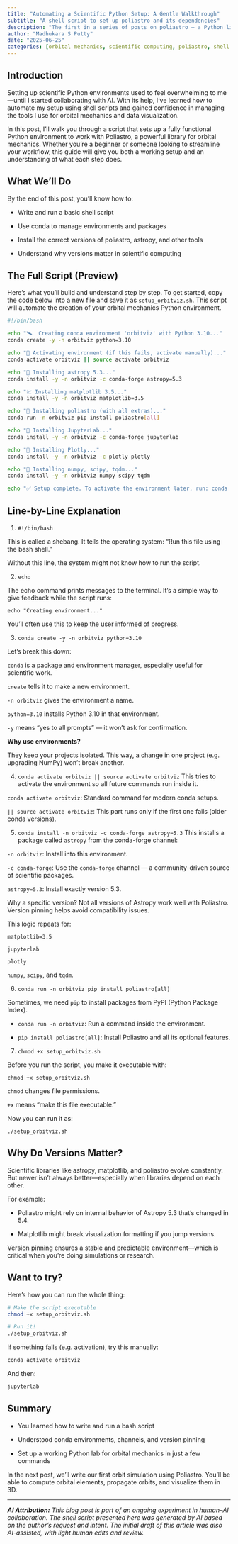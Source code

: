 ```yaml
---
title: "Automating a Scientific Python Setup: A Gentle Walkthrough"
subtitle: "A shell script to set up poliastro and its dependencies"
description: "The first in a series of posts on poliastro – a Python library for visualizing and analyzing orbits in Python."
author: "Madhukara S Putty"
date: "2025-06-25"
categories: [orbital mechanics, scientific computing, poliastro, shell scripts]
---
```

## Introduction

Setting up scientific Python environments used to feel overwhelming to me—until
I started collaborating with AI. With its help, I’ve learned how to automate my
setup using shell scripts and gained confidence in managing the tools I use for
orbital mechanics and data visualization.

In this post, I’ll walk you through a script that sets up a fully functional
Python environment to work with Poliastro, a powerful library for orbital
mechanics. Whether you're a beginner or someone looking to streamline your
workflow, this guide will give you both a working setup and an understanding of
what each step does.

## What We'll Do
By the end of this post, you’ll know how to:

* Write and run a basic shell script

* Use conda to manage environments and packages

* Install the correct versions of poliastro, astropy, and other tools

* Understand why versions matter in scientific computing

## The Full Script (Preview)
Here’s what you’ll build and understand step by step. To get started, copy the
code below into a new file and save it as ```setup_orbitviz.sh```. This script
will automate the creation of your orbital mechanics Python environment.

```bash
#!/bin/bash

echo "🛰️  Creating conda environment 'orbitviz' with Python 3.10..."
conda create -y -n orbitviz python=3.10

echo "🚀 Activating environment (if this fails, activate manually)..."
conda activate orbitviz || source activate orbitviz

echo "🔭 Installing astropy 5.3..."
conda install -y -n orbitviz -c conda-forge astropy=5.3

echo "📈 Installing matplotlib 3.5..."
conda install -y -n orbitviz matplotlib=3.5

echo "🌌 Installing poliastro (with all extras)..."
conda run -n orbitviz pip install poliastro[all]

echo "📓 Installing JupyterLab..."
conda install -y -n orbitviz -c conda-forge jupyterlab

echo "🎨 Installing Plotly..."
conda install -y -n orbitviz -c plotly plotly

echo "🧮 Installing numpy, scipy, tqdm..."
conda install -y -n orbitviz numpy scipy tqdm

echo "✅ Setup complete. To activate the environment later, run: conda activate orbitviz"
```

## Line-by-Line Explanation
1. ```#!/bin/bash```

This is called a shebang. It tells the operating system:
“Run this file using the bash shell.”

Without this line, the system might not know how to run the script.

2. ```echo```

The echo command prints messages to the terminal. It's a simple way to give
feedback while the script runs:

```echo "Creating environment..."```

You’ll often use this to keep the user informed of progress.

3. ```conda create -y -n orbitviz python=3.10```

Let’s break this down:

```conda``` is a package and environment manager, especially useful for scientific work.

```create``` tells it to make a new environment.

```-n orbitviz``` gives the environment a name.

```python=3.10``` installs Python 3.10 in that environment.

```-y``` means “yes to all prompts” — it won’t ask for confirmation.

**Why use environments?**

They keep your projects isolated. This way, a change in one project (e.g.
upgrading NumPy) won’t break another.

4. ```conda activate orbitviz || source activate orbitviz```
This tries to activate the environment so all future commands run inside it.

```conda activate orbitviz```: Standard command for modern conda setups.

```|| source activate orbitviz```: This part runs only if the first one fails
(older conda versions).

5. ```conda install -n orbitviz -c conda-forge astropy=5.3```
This installs a package called ```astropy``` from the conda-forge channel:

```-n orbitviz```: Install into this environment.

```-c conda-forge```: Use the ```conda-forge``` channel — a community-driven source of scientific packages.

```astropy=5.3```: Install exactly version 5.3.

Why a specific version? 
Not all versions of Astropy work well with Poliastro. Version pinning helps avoid compatibility issues.

This logic repeats for:

```matplotlib=3.5```

```jupyterlab```

```plotly```

```numpy```, ```scipy```, and ```tqdm```.

6. ```conda run -n orbitviz pip install poliastro[all]```

Sometimes, we need ```pip``` to install packages from PyPI (Python Package Index).

* ```conda run -n orbitviz```: Run a command inside the environment.

* ```pip install poliastro[all]```: Install Poliastro and all its optional features.


7. ```chmod +x setup_orbitviz.sh```

Before you run the script, you make it executable with:
```
chmod +x setup_orbitviz.sh
```

```chmod``` changes file permissions.

```+x``` means “make this file executable.”

Now you can run it as:
```
./setup_orbitviz.sh
```

## Why Do Versions Matter?
Scientific libraries like astropy, matplotlib, and poliastro evolve constantly.
But newer isn’t always better—especially when libraries depend on each other.

For example:

* Poliastro might rely on internal behavior of Astropy 5.3 that’s changed in 5.4.

* Matplotlib might break visualization formatting if you jump versions.

Version pinning ensures a stable and predictable environment—which is critical
when you’re doing simulations or research.

## Want to try?
Here's how you can run the whole thing:

```bash
# Make the script executable
chmod +x setup_orbitviz.sh

# Run it!
./setup_orbitviz.sh
```

If something fails (e.g. activation), try this manually:
```bash
conda activate orbitviz
```

And then:
```bash
jupyterlab
```

## Summary
* You learned how to write and run a bash script

* Understood conda environments, channels, and version pinning

* Set up a working Python lab for orbital mechanics in just a few commands

In the next post, we’ll write our first orbit simulation using Poliastro. You’ll
be able to compute orbital elements, propagate orbits, and visualize them in 3D.

---

***AI Attribution:***
*This blog post is part of an ongoing experiment in human–AI collaboration. The
shell script presented here was generated by AI based on the author's request
and intent. The initial draft of this article was also AI-assisted, with light
human edits and review.*
